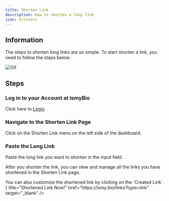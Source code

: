 ```yaml
---
title: Shorten Link
description: How to shorten a long link
icon: Scissors
---
```



## Information

The steps to shorten long links are so simple. To start shorten a link, you need to follow the steps below:

![Gif](/shortlinks.gif)

## Steps

<Steps>

<Step>

### Log in to your Account at IsmyBio

Click here to [Login](https://ismy.bio/login)

</Step>

<Step>

### Navigate to the Shorten Link Page

Click on the Shorten Link menu on the left side of the dashboard.

</Step>

<Step>

### Paste the Long Link

Paste the long link you want to shorten in the input field.

</Step>

</Steps>

After you shorten the link, you can view and manage all the links you have shortened in the Shorten Link page. 

<Callout type="info">
You can also customize the shortened link by clicking on the `Created Link`.
</Callout>

<Cards>
  <Card icon={<ExternalLinkIcon/>} title="Shortened Link Now!" href="https://ismy.bio/links?type=link" target="_blank" />
</Cards>